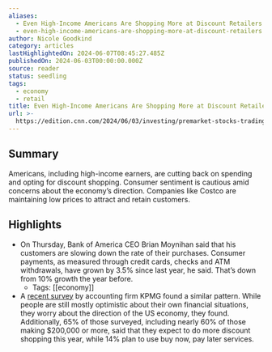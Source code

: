 ```yaml
---
aliases:
  - Even High-Income Americans Are Shopping More at Discount Retailers
  - even-high-income-americans-are-shopping-more-at-discount-retailers
author: Nicole Goodkind
category: articles
lastHighlightedOn: 2024-06-07T08:45:27.485Z
publishedOn: 2024-06-03T00:00:00.000Z
source: reader
status: seedling
tags:
  - economy
  - retail
title: Even High-Income Americans Are Shopping More at Discount Retailers
url: >-
  https://edition.cnn.com/2024/06/03/investing/premarket-stocks-trading/index.html?utm_source=mrdaily&utm_campaign=mrdis&utm_medium=email
---
```

## Summary

Americans, including high-income earners, are cutting back on spending and opting for discount shopping. Consumer sentiment is cautious amid concerns about the economy’s direction. Companies like Costco are maintaining low prices to attract and retain customers.

## Highlights

- On Thursday, Bank of America CEO Brian Moynihan said that his customers are slowing down the rate of their purchases. Consumer payments, as measured through credit cards, checks and ATM withdrawals, have grown by 3.5% since last year, he said. That’s down from 10% growth the year before.
    - Tags: [[economy]]
- A [recent survey](https://kpmg.com/us/en/media/news/2024-american-perspectives-survey.html) by accounting firm KPMG found a similar pattern. While people are still mostly optimistic about their own financial situations, they worry about the direction of the US economy, they found. Additionally, 65% of those surveyed, including nearly 60% of those making $200,000 or more, said that they expect to do more discount shopping this year, while 14% plan to use buy now, pay later services.
